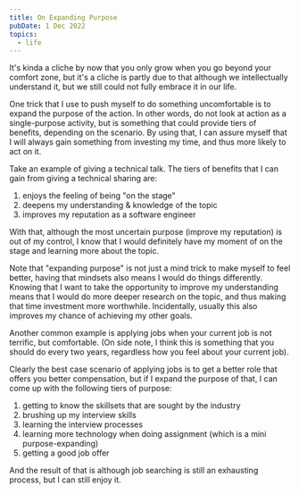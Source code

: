 ```yaml
---
title: On Expanding Purpose
pubDate: 1 Dec 2022
topics:
  - life
---
```


It's kinda a cliche by now that you only grow when you go beyond your comfort zone, but it's a cliche is partly due to that although we intellectually understand it, but we still could not fully embrace it in our life.

One trick that I use to push myself to do something uncomfortable is to expand the purpose of the action. In other words, do not look at action as a single-purpose activity, but is something that could provide tiers of benefits, depending on the scenario. By using that, I can assure myself that I will always gain something from investing my time, and thus more likely to act on it.

Take an example of giving a technical talk. The tiers of benefits that I can gain from giving a technical sharing are:

1. enjoys the feeling of being "on the stage"
1. deepens my understanding & knowledge of the topic
1. improves my reputation as a software engineer

With that, although the most uncertain purpose (improve my reputation) is out of my control, I know that I would definitely have my moment of on the stage and learning more about the topic.

Note that "expanding purpose" is not just a mind trick to make myself to feel better, having that mindsets also means I would do things differently. Knowing that I want to take the opportunity to improve my understanding means that I would do more deeper research on the topic, and thus making that time investment more worthwhile. Incidentally, usually this also improves my chance of achieving my other goals.

Another common example is applying jobs when your current job is not terrific, but comfortable. (On side note, I think this is something that you should do every two years, regardless how you feel about your current job).

Clearly the best case scenario of applying jobs is to get a better role that offers you better compensation, but if I expand the purpose of that, I can come up with the following tiers of purpose:

1. getting to know the skillsets that are sought by the industry
1. brushing up my interview skills
1. learning the interview processes
1. learning more technology when doing assignment (which is a mini purpose-expanding)
1. getting a good job offer

And the result of that is although job searching is still an exhausting process, but I can still enjoy it.
